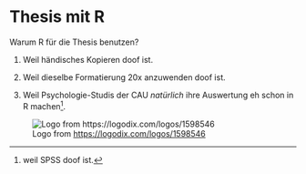 # Thesis mit R

Warum R für die Thesis benutzen?

1. Weil händisches Kopieren doof ist.

2. Weil dieselbe Formatierung 20x anzuwenden doof ist.

3. Weil Psychologie-Studis der CAU *natürlich* ihre Auswertung eh schon in R machen^[weil SPSS doof ist.]. 

![Logo from [https://logodix.com/logos/1598546](https://logodix.com/logos/1598546)](imgs/penguin_showing_finger.png)